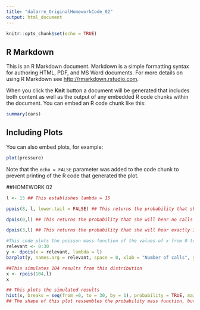 ```yaml
---
title: "dalarre_OriginalHomeworkCode_02"
output: html_document
---
```


```r
knitr::opts_chunk$set(echo = TRUE)
```

## R Markdown

This is an R Markdown document. Markdown is a simple formatting syntax for authoring HTML, PDF, and MS Word documents. For more details on using R Markdown see <http://rmarkdown.rstudio.com>.

When you click the **Knit** button a document will be generated that includes both content as well as the output of any embedded R code chunks within the document. You can embed an R code chunk like this:

```r
summary(cars)
```

## Including Plots

You can also embed plots, for example:

```r
plot(pressure)
```

Note that the `echo = FALSE` parameter was added to the code chunk to prevent printing of the R code that generated the plot.


##HOMEWORK 02

```r

l <- 15 ## This establishes lambda = 15

ppois(8, l, lower.tail = FALSE) ## This returns the probability that she will hear more than 8 calls during any given session

dpois(0,l) ## This returns the probability that she will hear no calls in a session

dpois(3,l) ## This returns the probability that she will hear exactly 3 calls in a session

#This code plots the poisson mass function of the values of x from 0 to 30
relevant <- 0:30
y <- dpois(x = relevant, lambda = l)
barplot(y, names.arg = relevant, space = 0, xlab = "Number of calls", ylab = "Pr(X = Number of calls)", main = "Probability Mass Function")

##This simulates 104 results from this distribution 
x <- rpois(104,l)
x

## This plots the simulated results
hist(x, breaks = seq(from =0, to = 30, by = 1), probability = TRUE, main = "Plot of 104 simulated results", xlab = "Number of calls", ylab = "Pr(X = Number of calls)", xlim = c(0,30))
## The shape of this plot ressembles the probability mass function, but it doesn`t match perfectly.
```